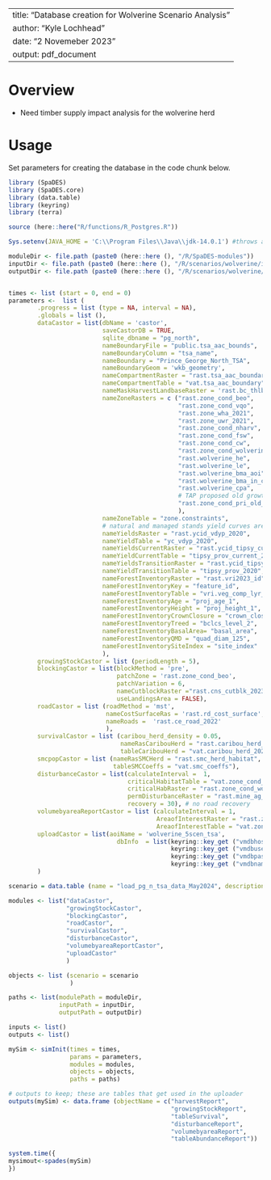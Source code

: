 <!--
Copyright 2020 Province of British Columbia
 
Licensed under the Apache License, Version 2.0 (the "License");
you may not use this file except in compliance with the License.
You may obtain a copy of the License at
 
http://www.apache.org/licenses/LICENSE-2.0
 
Unless required by applicable law or agreed to in writing, software distributed under the License is distributed on an "AS IS" BASIS,
WITHOUT WARRANTIES OR CONDITIONS OF ANY KIND, either express or implied.
See the License for the specific language governing permissions and limitations under the License.-->

---
title: "Database creation for Wolverine Scenario Analysis"
author: "Kyle Lochhead"
date: "2 Novemeber 2023"
output: pdf_document
---

# Overview
-	Need timber supply impact analysis for the wolverine herd


# Usage
Set parameters for creating the database in the code chunk below.

```r
library (SpaDES)
library (SpaDES.core)
library (data.table)
library (keyring)
library (terra)

source (here::here("R/functions/R_Postgres.R"))

Sys.setenv(JAVA_HOME = 'C:\\Program Files\\Java\\jdk-14.0.1') #throws an error if pointing to different version of java (i.e., 32 vs 64 bit)

moduleDir <- file.path (paste0 (here::here (), "/R/SpaDES-modules"))
inputDir <- file.path (paste0 (here::here (), "/R/scenarios/wolverine/inputs")) %>% reproducible::checkPath (create = TRUE)
outputDir <- file.path (paste0 (here::here (), "/R/scenarios/wolverine/outputs")) %>% reproducible::checkPath (create = TRUE)


times <- list (start = 0, end = 0)
parameters <-  list (
        .progress = list (type = NA, interval = NA),
        .globals = list (),
        dataCastor = list(dbName = 'castor',
                          saveCastorDB = TRUE,
                          sqlite_dbname = "pg_north", 
                          nameBoundaryFile = "public.tsa_aac_bounds", 
                          nameBoundaryColumn = "tsa_name", 
                          nameBoundary = "Prince_George_North_TSA", 
                          nameBoundaryGeom = 'wkb_geometry',
                          nameCompartmentRaster = "rast.tsa_aac_boundary", 
                          nameCompartmentTable = "vat.tsa_aac_boundary", 
                          nameMaskHarvestLandbaseRaster = 'rast.bc_thlb2022', 
                          nameZoneRasters = c ("rast.zone_cond_beo", 
                                               "rast.zone_cond_vqo", 
                                               "rast.zone_wha_2021", 
                                               "rast.zone_uwr_2021",  
                                               "rast.zone_cond_nharv", 
                                               "rast.zone_cond_fsw", 
                                               "rast.zone_cond_cw",
                                               "rast.zone_cond_wolverine_crit",
                                               "rast.wolverine_he",
                                               "rast.wolverine_le",
                                               "rast.wolverine_bma_aoi",
                                               "rast.wolverine_bma_in_cpa",
                                               "rast.wolverine_cpa",
                                               # TAP proposed old growth deferral areas
                                               "rast.zone_cond_pri_old_deferral"
                                               ),
                          nameZoneTable = "zone.constraints", 
                          # natural and managed stands yield curves are the same    
                          nameYieldsRaster = "rast.ycid_vdyp_2020", 
                          nameYieldTable = "yc_vdyp_2020", 
                          nameYieldsCurrentRaster = "rast.ycid_tipsy_current_2020",
                          nameYieldCurrentTable = "tipsy_prov_current_2020",
                          nameYieldsTransitionRaster = "rast.ycid_tipsy_prov_2020", 
                          nameYieldTransitionTable = "tipsy_prov_2020",  
                          nameForestInventoryRaster = "rast.vri2023_id", 
                          nameForestInventoryKey = "feature_id", 
                          nameForestInventoryTable = "vri.veg_comp_lyr_r1_poly2023",
                          nameForestInventoryAge = "proj_age_1",  
                          nameForestInventoryHeight = "proj_height_1",
                          nameForestInventoryCrownClosure = "crown_closure",                             
                          nameForestInventoryTreed = "bclcs_level_2",
                          nameForestInventoryBasalArea= "basal_area",
                          nameForestInventoryQMD = "quad_diam_125",
                          nameForestInventorySiteIndex = "site_index" 
                          ),
        growingStockCastor = list (periodLength = 5),
        blockingCastor = list(blockMethod = 'pre', 
                              patchZone = 'rast.zone_cond_beo',
                              patchVariation = 6,
                              nameCutblockRaster ="rast.cns_cutblk_2023",
                              useLandingsArea = FALSE),
        roadCastor = list (roadMethod = 'mst',
                           nameCostSurfaceRas = 'rast.rd_cost_surface',
                           nameRoads =  'rast.ce_road_2022'
                           ),
        survivalCastor = list (caribou_herd_density = 0.05, 
                               nameRasCaribouHerd = "rast.caribou_herd_20220725", 
                               tableCaribouHerd = "vat.caribou_herd_20220725"),
        smcpopCastor = list (nameRasSMCHerd = "rast.smc_herd_habitat", 
                             tableSMCCoeffs = "vat.smc_coeffs"),
        disturbanceCastor = list(calculateInterval =  1, 
                                 criticalHabitatTable = "vat.zone_cond_wolverine_crit",
                                 criticalHabRaster = "rast.zone_cond_wolverine_crit",
                                 permDisturbanceRaster = "rast.mine_ag_wind_rail",
                                 recovery = 30), # no road recovery
        volumebyareaReportCastor = list (calculateInterval = 1,
                                         AreaofInterestRaster = "rast.zone_cond_wolverine_crit",
                                         AreaofInterestTable = "vat.zone_cond_wolverine_crit"),
        uploadCastor = list(aoiName = 'wolverine_5scen_tsa',
                              dbInfo  = list(keyring::key_get ("vmdbhost", keyring="postgreSQL"),
                                             keyring::key_get ("vmdbuser", keyring="postgreSQL"),
                                             keyring::key_get ("vmdbpass", keyring="postgreSQL"), 
                                             keyring::key_get ("vmdbname", keyring="postgreSQL")))
        )

scenario = data.table (name = "load_pg_n_tsa_data_May2024", description = "dataCastor output")

modules <- list("dataCastor",
                "growingStockCastor",
                "blockingCastor", 
                "roadCastor",
                "survivalCastor",
                "disturbanceCastor",
                "volumebyareaReportCastor",
                "uploadCastor"
                )

objects <- list (scenario = scenario
                 )

paths <- list(modulePath = moduleDir,
              inputPath = inputDir,
              outputPath = outputDir)

inputs <- list()
outputs <- list()

mySim <- simInit(times = times, 
                 params = parameters, 
                 modules = modules,
                 objects = objects,
                 paths = paths)

# outputs to keep; these are tables that get used in the uploader
outputs(mySim) <- data.frame (objectName = c("harvestReport",
                                             "growingStockReport",
                                             "tableSurvival",
                                             "disturbanceReport",
                                             "volumebyareaReport",
                                             "tableAbundanceReport"))

system.time({
mysimout<-spades(mySim)
})

```

